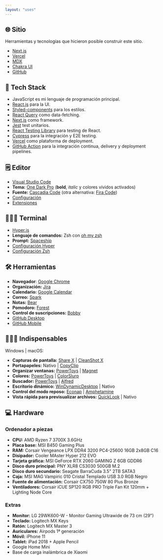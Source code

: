 ```yaml
---
layout: "uses"
---
```


## 🌐 Sitio

Herramientas y tecnologías que hicieron posible construir este sitio.

- [Next.js](https://nextjs.org/)
- [Vercel](https://vercel.com/)
- [MDX](https://mdxjs.com/)
- [Chakra UI](https://chakra-ui.com/)
- [GitHub](https://github.com/)

## 🧰 Tech Stack

- JavaScript es mi lenguaje de programación principal.
- [React.js](https://reactjs.org/) para la UI.
- [Styled-components](https://styled-components.com/) para los estilos.
- [React Query](https://react-query.tanstack.com/) como data-fetching.
- [Next.js](https://nextjs.org/) como framework.
- [Jest](https://jestjs.io/) test unitarios.
- [React Testing Library](https://testing-library.com/react) para testing de React.
- [Cypress](https://www.cypress.io/) para la integración y E2E testing.
- [Vercel](https://vercel.com/) como plataforma de deployment.
- [GitHub Action](https://github.com/features/actions) para la integración continua, delivery y deployment pipelines.

## 🗒 Editor

- [Visual Studio Code](https://code.visualstudio.com/)
- **Tema:** [One Dark Pro](https://marketplace.visualstudio.com/items?itemName=zhuangtongfa.Material-theme) (**bold**, _italic_ y colores vívidos activados)
- **Fuente:** [Cascadia Code](https://github.com/microsoft/cascadia-code) (otra alternativa: [Fira Code](https://github.com/tonsky/FiraCode))
- [Configuración](https://github.com/mralexsaavedra/dotfiles/blob/main/settings.json)
- [Extensiones](https://github.com/mralexsaavedra/dotfiles/blob/main/extensions.json)

## 👨🏽‍💻 Terminal

- [Hyper.js](https://hyper.is/)
- **Lenguaje de comandos:** Zsh con [oh my zsh](https://ohmyz.sh/)
- **Prompt:** [Spaceship](https://github.com/denysdovhan/spaceship-prompt)
- [Configuración Hyper](https://github.com/mralexsaavedra/dotfiles/blob/main/.hyper.js)
- [Configuración Zsh](https://github.com/mralexsaavedra/dotfiles/blob/main/.zshrc)

## 🛠 Herramientas

- **Navegador**: [Google Chrome](https://www.google.com/intl/es_es/chrome/)
- **Organización:** [Jira](https://www.atlassian.com/es/software/jira)
- **Calendario:** [Google Calendar](https://calendar.google.com/)
- **Correo:** [Spark](https://sparkmailapp.com/es)
- **Notas:** [Bear](https://bear.app/)
- **Pomodoro:** [Forest](https://www.forestapp.cc/)
- **Control de suscripciones:** [Bobby](https://apps.apple.com/es/app/bobby-track-subscriptions/id1059152023)
- [GitHub Desktop](https://desktop.github.com/)
- [GitHub Mobile](https://github.com/mobile)

## 🙅🏽‍♂️ Indispensables

Windows | macOS:

- **Capturas de pantalla:** [Share X](https://getsharex.com/) | [CleanShot X](https://getcleanshot.com/)
- **Portapapeles:** Nativo | [CopyClip](https://apps.apple.com/es/app/copyclip-clipboard-history/id595191960?mt=12)
- **Organizar ventanas:** [PowerToys](https://github.com/microsoft/PowerToys) | [Magnet](https://apps.apple.com/mx/app/magnet/id441258766?mt=12)
- **Colores:** [PowerToys](https://github.com/microsoft/PowerToys) | [ColorSlurp](http://colorslurp.com/)
- **Buscador:** [PowerToys](https://github.com/microsoft/PowerToys) | [Alfred](https://www.alfredapp.com/)
- **Escritorio dinámico:** [WinDynamicDesktop](https://www.microsoft.com/es-es/p/windynamicdesktop/9nm8n7dq3z5f?SilentAuth=1&wa=wsignin1.0&activetab=pivot:overviewtab) | Nativo
- **Control del modo reposo:** [Econap](https://www.econap.de/) | [Amphetamine](https://apps.apple.com/es/app/amphetamine/id937984704?mt=12)
- **Vista rápida para previsualizar archivos:** [QuickLook](https://www.microsoft.com/en-us/p/quicklook/9nv4bs3l1h4s?activetab=pivot:overviewtab) | Nativo

## 💻 Hardware

### Ordenador a piezas

- **CPU:** AMD Ryzen 7 3700X 3.6GHz
- **Placa base:** MSI B450 Gaming Plus
- **RAM:** Corsair Vengeance LPX DDR4 3200 PC4-25600 16GB 2x8GB C16
- **Disipador:** Cooler MAster Hyper 212 EVO
- **Tarjeta gráfica:** MSI GeForce RTX 2060 GAMING Z 6GB GDDR6
- **Disco duro principal:** PNY XLR8 CS3030 500GB M.2
- **Disco duro secundario:** Seagate BarraCuda 3.5" 2TB SATA3
- **Caja:** MSI MAG Vampiric 010 Cristal Templado USB 3.0 RGB Negro
- **Fuente de alimentación:** Corsair CX750 750W 80 Plus Bronze
- **Ventiladores:** Corsair iCUE SP120 RGB PRO Triple Fan Kit 120mm + Lighting Node Core

### Extras

- **Monitor:** LG 29WK600-W - Monitor Gaming Ultrawide de 73 cm (29")
- **Teclado:** Logitech MX Keys
- **Ratón:** Logitech MX Master 3
- **Auriculares:** Airpods 1ª generación
- **Móvil:** iPhone 11
- **Tablet:** iPad 2018 + Apple Pencil
- Google Home Mini
- Base de carga inalámbrica de Xiaomi
